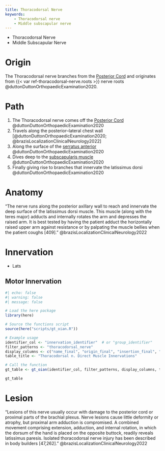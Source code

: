 ```yaml
---
title: Thoracodorsal Nerve
keywords: 
    - Thoracodorsal nerve
    - Middle subscapular nerve
---
```



:::{.callout title="AKA"}

- Thoracodorsal Nerve
- Middle Subscapular Nerve
:::


# Origin {#origin}

The Thoracodorsal nerve branches from the [Posterior Cord]({{< var ref-brachial-plexus.posterior-cord >}}) and originates from {{< var ref-thoracodorsal-nerve.roots >}} nerve roots @duttonDuttonOrthopaedicExamination2020.

# Path

1. The Thoracodorsal nerve comes off the [Posterior Cord]({{< var ref-brachial-plexus.posterior-cord >}}) @duttonDuttonOrthopaedicExamination2020
1. Travels along the posterior–lateral chest wall [@duttonDuttonOrthopaedicExamination2020; @brazisLocalizationClinicalNeurology2022]
1. Along the surface of the [serratus anterior]({{< var ref-serratus-anterior.path >}}) @duttonDuttonOrthopaedicExamination2020
1. Dives deep to the [subscapularis muscle]({{< var ref-subscapularis.path >}}) @duttonDuttonOrthopaedicExamination2020
1. Finally giving rise to branches that innervate the latissimus dorsi @duttonDuttonOrthopaedicExamination2020 

# Anatomy

"The nerve runs along the posterior axillary wall to reach and innervate the deep surface of the latissimus dorsi muscle. This muscle (along with the teres major) adducts and internally rotates the arm and depresses the raised arm. It is best tested by having the patient adduct the horizontally raised upper arm against resistance or by palpating the muscle bellies when the patient coughs [409]." @brazisLocalizationClinicalNeurology2022

# Innervation {#innervation}

- Lats

## Motor Innervation

```r
#| echo: false
#| warning: false
#| message: false

# Load the here package
library(here)

# Source the functions script
source(here("scripts/gt_oian.R"))

# Example usage
identifier_col <- "innervation_identifier"  # or "group_identifier"
filter_patterns <- "thoracodorsal_nerve"
display_columns <- c("name_final", "origin_final", "insertion_final", "innervation_final", "action_final")
table_title <- "Thoracodorsal n. Direct Muscle Innervations"

# Call the function
gt_table <- gt_oian(identifier_col, filter_patterns, display_columns, table_title)

gt_table
```

# Lesion

"Lesions of this nerve usually occur with damage to the posterior cord or proximal parts of the brachial plexus. Nerve lesions cause little deformity or atrophy, but proximal arm adduction is compromised. A combined movement comprising extension, adduction, and internal rotation, in which the dorsum of the hand is placed on the opposite buttock, readily reveals latissimus paresis. Isolated thoracodorsal nerve injury has been described in body builders [47,262]." @brazisLocalizationClinicalNeurology2022